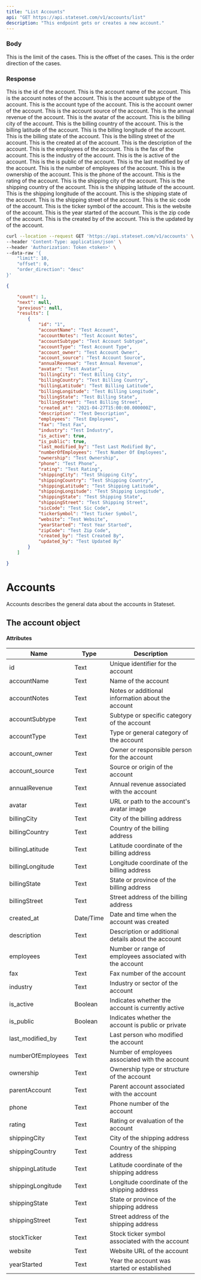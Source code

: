 ```yaml
---
title: "List Accounts"
api: "GET https://api.stateset.com/v1/accounts/list"
description: "This endpoint gets or creates a new account."
---
```


### Body

<ParamField body="limit" required="false" type="string">
  This is the limit of the cases.
</ParamField>

<ParamField body="offset" required="false" type="string">
  This is the offset of the cases.
</ParamField>

<ParamField body="order_direction" required="false" type="string">
  This is the order direction of the cases.
</ParamField>

### Response

<ResponseField name="id" required="true" type="string">
  This is the id of the account.
</ResponseField>

<ResponseField name="accountName" required="true" type="string">
  This is the account name of the account.
</ResponseField>

<ResponseField name="accountNotes" required="true" type="string">
  This is the account notes of the account.
</ResponseField>

<ResponseField name="accountSubtype" required="true" type="string">
  This is the account subtype of the account.
</ResponseField>

<ResponseField name="accountType" required="true" type="string">
  This is the account type of the account.
</ResponseField>

<ResponseField name="account_owner" required="true" type="string">
  This is the account owner of the account.
</ResponseField>

<ResponseField name="account_source" required="true" type="string">
  This is the account source of the account.
</ResponseField>

<ResponseField name="annualRevenue" required="true" type="string">
  This is the annual revenue of the account.
</ResponseField>

<ResponseField name="avatar" required="true" type="string">
  This is the avatar of the account.
</ResponseField>

<ResponseField name="billingCity" required="true" type="string">
  This is the billing city of the account.
</ResponseField>

<ResponseField name="billingCountry" required="true" type="string">
  This is the billing country of the account.
</ResponseField>

<ResponseField name="billingLatitude" required="true" type="string">
  This is the billing latitude of the account.
</ResponseField>

<ResponseField name="billingLongitude" required="true" type="string">
  This is the billing longitude of the account.
</ResponseField>

<ResponseField name="billingState" required="true" type="string">
  This is the billing state of the account.
</ResponseField>

<ResponseField name="billingStreet" required="true" type="string">
  This is the billing street of the account.
</ResponseField>

<ResponseField name="created_at" required="true" type="string">
  This is the created at of the account.

</ResponseField>

<ResponseField name="description" required="true" type="string">
  This is the description of the account.

</ResponseField>

<ResponseField name="employees" required="true" type="string">
  This is the employees of the account.

</ResponseField>

<ResponseField name="fax" required="true" type="string">
  This is the fax of the account.

</ResponseField>

<ResponseField name="industry" required="true" type="string">
  This is the industry of the account.
    
</ResponseField>

<ResponseField name="is_active" required="true" type="string">
  This is the is active of the account.

</ResponseField>

<ResponseField name="is_public" required="true" type="string">
  This is the is public of the account.

</ResponseField>

<ResponseField name="last_modified_by" required="true" type="string">
  This is the last modified by of the account.

</ResponseField>

<ResponseField name="numberOfEmployees" required="true" type="string">
  This is the number of employees of the account.

</ResponseField>

<ResponseField name="ownership" required="true" type="string">
  This is the ownership of the account.

</ResponseField>

<ResponseField name="phone" required="true" type="string">
  This is the phone of the account.

</ResponseField>

<ResponseField name="rating" required="true" type="string">
  This is the rating of the account.

</ResponseField>

<ResponseField name="shippingCity" required="true" type="string">
  This is the shipping city of the account.

</ResponseField>

<ResponseField name="shippingCountry" required="true" type="string">
  This is the shipping country of the account.

</ResponseField>

<ResponseField name="shippingLatitude" required="true" type="string">
  This is the shipping latitude of the account.

</ResponseField>

<ResponseField name="shippingLongitude" required="true" type="string">
  This is the shipping longitude of the account.

</ResponseField>

<ResponseField name="shippingState" required="true" type="string">
  This is the shipping state of the account.

</ResponseField>

<ResponseField name="shippingStreet" required="true" type="string">
  This is the shipping street of the account.

</ResponseField>

<ResponseField name="sicCode" required="true" type="string">
  This is the sic code of the account.

</ResponseField>

<ResponseField name="tickerSymbol" required="true" type="string">
  This is the ticker symbol of the account.

</ResponseField>

<ResponseField name="website" required="true" type="string">
  This is the website of the account.

</ResponseField>

<ResponseField name="yearStarted" required="true" type="string">
  This is the year started of the account.

</ResponseField>

<ResponseField name="zipCode" required="true" type="string">
  This is the zip code of the account.

</ResponseField>

<ResponseField name="created_by" required="true" type="string">
  This is the created by of the account.

</ResponseField>

<ResponseField name="updated_by" required="true" type="string">
  This is the updated by of the account.

</ResponseField>


<RequestExample>

```bash cURL
curl --location --request GET 'https://api.stateset.com/v1/accounts' \
--header 'Content-Type: application/json' \
--header 'Authorization: Token <token>' \
--data-raw '{
    "limit": 10,
    "offset": 0,
    "order_direction": "desc"
}'
```

</RequestExample>

<ResponseExample>

```json Response
{

    "count": 1,
    "next": null,
    "previous": null,
    "results": [
        {
            "id": "1",
            "accountName": "Test Account",
            "accountNotes": "Test Account Notes",
            "accountSubtype": "Test Account Subtype",
            "accountType": "Test Account Type",
            "account_owner": "Test Account Owner",
            "account_source": "Test Account Source",
            "annualRevenue": "Test Annual Revenue",
            "avatar": "Test Avatar",
            "billingCity": "Test Billing City",
            "billingCountry": "Test Billing Country",
            "billingLatitude": "Test Billing Latitude",
            "billingLongitude": "Test Billing Longitude",
            "billingState": "Test Billing State",
            "billingStreet": "Test Billing Street",
            "created_at": "2021-04-27T15:00:00.000000Z",
            "description": "Test Description",
            "employees": "Test Employees",
            "fax": "Test Fax",
            "industry": "Test Industry",
            "is_active": true,
            "is_public": true,
            "last_modified_by": "Test Last Modified By",
            "numberOfEmployees": "Test Number Of Employees",
            "ownership": "Test Ownership",
            "phone": "Test Phone",
            "rating": "Test Rating",
            "shippingCity": "Test Shipping City",
            "shippingCountry": "Test Shipping Country",
            "shippingLatitude": "Test Shipping Latitude",
            "shippingLongitude": "Test Shipping Longitude",
            "shippingState": "Test Shipping State",
            "shippingStreet": "Test Shipping Street",
            "sicCode": "Test Sic Code",
            "tickerSymbol": "Test Ticker Symbol",
            "website": "Test Website",
            "yearStarted": "Test Year Started",
            "zipCode": "Test Zip Code",
            "created_by": "Test Created By",
            "updated_by": "Test Updated By"
        }
    ]

}
```

</ResponseExample>


# Accounts

Accounts describes the general data about the accounts in Stateset.

## The account object

#### Attributes

| Name               | Type      | Description                                              |
| ------------------ | --------- | -------------------------------------------------------- |
| id                 | Text      | Unique identifier for the account                        |
| accountName        | Text      | Name of the account                                      |
| accountNotes       | Text      | Notes or additional information about the account        |
| accountSubtype     | Text      | Subtype or specific category of the account              |
| accountType        | Text      | Type or general category of the account                  |
| account\_owner     | Text      | Owner or responsible person for the account              |
| account\_source    | Text      | Source or origin of the account                          |
| annualRevenue      | Text      | Annual revenue associated with the account               |
| avatar             | Text      | URL or path to the account's avatar image                |
| billingCity        | Text      | City of the billing address                              |
| billingCountry     | Text      | Country of the billing address                           |
| billingLatitude    | Text      | Latitude coordinate of the billing address               |
| billingLongitude   | Text      | Longitude coordinate of the billing address              |
| billingState       | Text      | State or province of the billing address                 |
| billingStreet      | Text      | Street address of the billing address                    |
| created\_at        | Date/Time | Date and time when the account was created               |
| description        | Text      | Description or additional details about the account      |
| employees          | Text      | Number or range of employees associated with the account |
| fax                | Text      | Fax number of the account                                |
| industry           | Text      | Industry or sector of the account                        |
| is\_active         | Boolean   | Indicates whether the account is currently active        |
| is\_public         | Boolean   | Indicates whether the account is public or private       |
| last\_modified\_by | Text      | Last person who modified the account                     |
| numberOfEmployees  | Text      | Number of employees associated with the account          |
| ownership          | Text      | Ownership type or structure of the account               |
| parentAccount      | Text      | Parent account associated with the account               |
| phone              | Text      | Phone number of the account                              |
| rating             | Text      | Rating or evaluation of the account                      |
| shippingCity       | Text      | City of the shipping address                             |
| shippingCountry    | Text      | Country of the shipping address                          |
| shippingLatitude   | Text      | Latitude coordinate of the shipping address              |
| shippingLongitude  | Text      | Longitude coordinate of the shipping address             |
| shippingState      | Text      | State or province of the shipping address                |
| shippingStreet     | Text      | Street address of the shipping address                   |
| stockTicker        | Text      | Stock ticker symbol associated with the account          |
| website            | Text      | Website URL of the account                               |
| yearStarted        | Text      | Year the account was started or established              |
